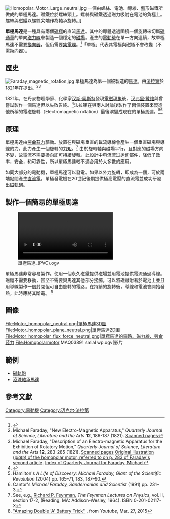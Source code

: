 {{NoteTA|G1=Physics
|1=zh-hans:电动机;zh-hk:摩打;zh-tw:馬達;}}
[[File:Homopolar_Motor_Large_neutral.jpg|thumb]] 一個由螺絲、電池、導線、盤形磁鐵所做成的單極馬達。磁鐵位於螺絲頭上。螺絲與磁鐵透過磁力吸附在電池的負極上。螺絲與磁鐵以螺絲尖端作為軸承旋轉。]]

'''單極馬達'''是一種具有兩個[[磁鐵|磁極]]的直流[[馬達|馬達]]。其中的導體透過圍繞一個{{link-en|旋轉軸|Rotation around a fixed axis}}旋轉來切斷[[磁通量|磁通量]]的單向[[磁力線|磁力線]]來製造一個穩定的[[磁場|磁場]]。產生的[[電動勢|電動勢]]在單一方向連續，故單極馬達不需要[[換向器|換向器]]，但仍需要[[集電環|集電環]]。<ref name="Knowlton (1949)">{{cite conference|booktitle=Standard Handbook for Electrical Engineers|edition=8th|year=1949|title=§197-§204 'Acyclic or Homopolar Machines' in Section 8 - Direct-Current Generators and Motors|first=L.|last=Lynn|editor-first=A.E.|editor-last=Knowlton|publisher=McGraw-Hill|pages=|language=en}}</ref>「單極」代表其電極與磁極不會改變（不需換向器）。

==歷史==
[[File:Faraday_magnetic_rotation.jpg|thumb]]
單極馬達為第一個被製造的[[馬達|馬達]]。由[[法拉第|法拉第]]於1821年在{{link-en|英國科學知識普及會|Royal Institution}}提出。<ref>Michael Faraday, "New Electro-Magnetic Apparatus," ''Quarterly Journal of Science, Literature and the Arts'' '''12''', 186-187 (1821). [http://www.archive.org/stream/quarterlyjournal12jour#page/186/mode/2up Scanned pages]</ref><ref>Michael Faraday, "Description of an Electro-magnetic Apparatus for the Exhibition of Rotatory Motion," ''Quarterly Journal of Science, Literature and the Arts'' '''12''', 283-285 (1821). [http://www.archive.org/stream/quarterlyjournal12jour#page/282/mode/2up Scanned pages]
[http://www.archive.org/stream/quarterlyjournal12jour#page/n485/mode/2up Original illustration (''plate'') of the homopolar motor, referred to on p. 283 of Faraday's second article]. [http://www.archive.org/stream/quarterlyjournal00roya#page/76/mode/2up Index of Quarterly Journal for Faraday, Michael]</ref>

1821年，在丹麥物理學家、化學家[[汉斯·奥斯特|汉斯·奥斯特]]發現[[電磁學|電磁現象]]後，[[汉弗里·戴维|汉弗里·戴维]]與{{link-en|威廉·海德·沃勒斯顿|William Hyde Wollaston}}曾嘗試製作一個馬達但以失敗告終。<ref name="IEEUK">{{Cite web |url=http://www.theiet.org/about/libarc/archives/biographies/faraday.cfm |title="Archives Biographies: Michael Faraday", The Institution of Engineering and Technology. |accessdate=2016-03-05 |archive-date=2011-09-29 |archive-url=https://web.archive.org/web/20110929004417/http://www.theiet.org/about/libarc/archives/biographies/faraday.cfm |dead-url=no }}</ref>法拉第在與兩人討論後製作了兩個裝置來製造他所稱的電磁旋轉（Electromagnetic rotation）最後演變成現在的單極馬達。<ref>Hamilton's ''A Life of Discovery: Michael Faraday, Giant of the Scientific Revolution'' (2004) pp. 165–71, 183, 187–90.</ref><ref>Cantor's ''Michael Faraday, Sandemanian and Scientist''  (1991) pp. 231–3.</ref>

==原理==
單極馬達由[[勞侖茲力|勞侖茲力]]驅動。放置在與磁場垂直的載流導線會產生一個垂直磁場與導線的力。此力產生一個旋轉的[[力矩|力矩]]。<ref name="Feynman">See, e.g., [[Richard_P._Feynman|Richard P. Feynman]], ''The Feynman Lectures on Physics'', vol. II, section 17-2, (Reading, MA: Addison-Wesley, 1964). ISBN 0-201-02117-X</ref>  由於旋轉軸與磁場平行，且對應的磁場方向不變，故電流不需要換向即可持續旋轉。此設計中电流流过运动部件，降低了效率，安全，和可靠性，所以單極馬達較不適合用於大多數的應用。

如同大部分的電動機，單極馬達可以發電。如果以外力旋轉，即成為一個{{link-en|單極馬達發電機|homopolar generator}}，可於兩端點間產生[[直流電|直流電]]。單極發電機在20世紀後期提供極高電壓的直流電並成功研發出[[磁軌砲|磁軌砲]]。

==製作一個簡易的單極馬達==
[[File:單極馬達_(PVC).ogv|thumb]]

單極馬達非常容易製作。使用一個永久磁鐵提供磁場並用電池提供電流通過導線。磁鐵不需要移動，甚至不需要與馬達其他部分接觸。可以將磁鐵附著於電池上並且用導線製作一個封閉但可自由旋轉的電路。在持續的旋轉後，導線和電池會開始發熱，此時應將其斷電。
<ref>[https://www.youtube.com/watch?v=8O89GPVbJm4&feature=youtu.be "Amazing Double 'A' Battery Trick"] {{Wayback|url=https://www.youtube.com/watch?v=8O89GPVbJm4&feature=youtu.be |date=20140320051634 }}, from ''Youtube'', Mar. 27, 2015</ref>

== 圖像 ==
<gallery>
File:Motor_homopolar_neutral.png|單極馬達3D圖
File:Motor_homopolar_plane_neutral.png|單極馬達2D圖
File:Motor_homopolar_flux_force_neutral.png|單極馬達的電路、磁力線、勞侖茲力
File:Homopolarmotor MAQ03891 smial wp.ogv|影片
</gallery>

== 範例 ==
* [[磁軌砲|磁軌砲]]
* [[滾珠軸承馬達|滾珠軸承馬達]]

==參考文獻==
{{reflist}}
{{電動機}}

{{DEFAULTSORT:單極馬達}}
[[Category:電動機|Category:電動機]]
[[Category:迈克尔·法拉第|Category:迈克尔·法拉第]]